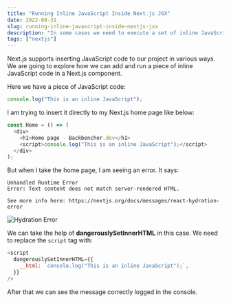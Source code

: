 ```yaml
---
title: "Running Inline JavaScript Inside Next.js JSX"
date: 2022-08-31
slug: running-inline-javascript-inside-nextjs-jsx
description: "In some cases we need to execute a set of inline JavaScript code only when a particular component is loaded. We can do that using normal script tag"
tags: ["nextjs"]
---
```



Next.js supports inserting JavaScript code to our project in various ways. We are going to explore how we can add and run a piece of inline JavaScript code in a Next.js component.

Here we have a piece of JavaScript code:

```javascript
console.log("This is an inline JavaScript");
```

I am trying to insert it directly to my Next.js home page like below:

```javascript
const Home = () => (
  <div>
    <h1>Home page - Backbencher.dev</h1>
    <script>console.log("This is an inline JavaScript");</script>
  </div>
);
```

But when I take the home page, I am seeing an error. It says:

```
Unhandled Runtime Error
Error: Text content does not match server-rendered HTML.

See more info here: https://nextjs.org/docs/messages/react-hydration-error
```

<Image src={imgHydrationError} alt="Hydration Error" />

We can take the help of **dangerouslySetInnerHTML** in this case. We need to replace the `script` tag with:

```javascript
<script
  dangerouslySetInnerHTML={{
    __html: `console.log("This is an inline JavaScript");`,
  }}
/>
```

After that we can see the message correctly logged in the console.
